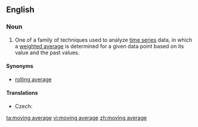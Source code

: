 ==English==
{{wikipedia}}
===Noun===
{{en-noun|head=[[moving]] [[average]]}}

# {{context|statistics}} One of a family of techniques used to analyze [[time series]] data, in which a [[weighted average]] is determined for a given data point based on its value and the past values.

====Synonyms====
* [[rolling average]]

====Translations====
{{trans-top|statistical technique}}
* Czech: {{t-|cs|klouzavý průměr|m}}
{{trans-mid}}
{{trans-bottom}}

[[ta:moving average]]
[[vi:moving average]]
[[zh:moving average]]
